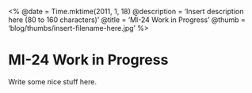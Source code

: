 <%
  @date = Time.mktime(2011, 1, 18)
  @description = 'Insert description here (80 to 160 characters)'
  @title = 'MI-24 Work in Progress'
  @thumb = 'blog/thumbs/insert-filename-here.jpg'
%>

MI-24 Work in Progress
======================

Write some nice stuff here.

